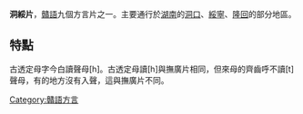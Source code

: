 {{Infobox Language
|name= 洞綏片
|nativename= 
|states= {{CHN}}
|region= [[湖南|湖南]]的[[洞口|洞口]]、[[綏寧|綏寧]]、[[隆回|隆回]]的部分地區
|speakers= 
|rank= 
|familycolor= 漢藏語系
|fam1= [[漢藏語系|漢藏語系]]
|fam2= [[漢語族|漢語族]]
|fam3= [[赣语|赣语]]
|map= Thun-sui.png
|mapcaption= 洞綏片在贛語区的位置
|nation= 
|agency= 
|isoexception=dialect
|glotto=
|iso6=}}
{{赣语系列}}

'''洞綏片'''，[[贛語|贛語]]九個方言片之一。主要通行於[[湖南|湖南]]的[[洞口|洞口]]、[[綏寧|綏寧]]、[[隆回|隆回]]的部分地區。

==特點==
古透定母字今白讀聲母[h]。古透定母讀[h]與撫廣片相同，但來母的齊齒呼不讀[t]聲母，有的地方沒有入聲，這與撫廣片不同。

{{贛語}}

[[Category:贛語方言|Category:贛語方言]]

{{SinoTibetan-lang-stub}}
